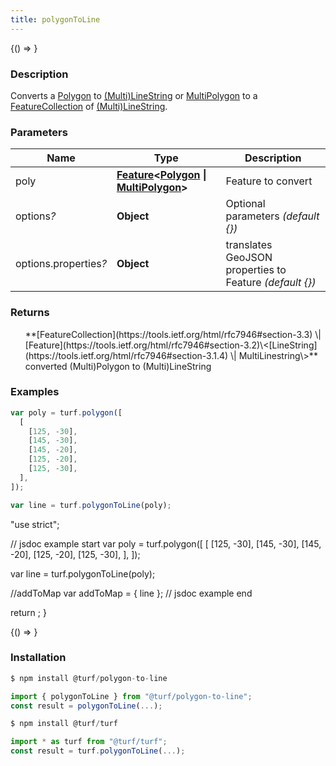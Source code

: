 ```yaml
---
title: polygonToLine
---
```



<!-- Expose turf as global var for experimenting in the browser console -->

<BrowserOnly>{() => <WindowTurfGlobal turf={turf} />}</BrowserOnly>

### Description

Converts a [Polygon](https://tools.ietf.org/html/rfc7946#section-3.1.6) to [(Multi)LineString](https://tools.ietf.org/html/rfc7946#section-3.1.4) or [MultiPolygon](https://tools.ietf.org/html/rfc7946#section-3.1.7) to a
[FeatureCollection](https://tools.ietf.org/html/rfc7946#section-3.3) of [(Multi)LineString](https://tools.ietf.org/html/rfc7946#section-3.1.4).

### Parameters

| Name                       | Type                                                                                                                                                                                                | Description                                               |
| -------------------------- | --------------------------------------------------------------------------------------------------------------------------------------------------------------------------------------------------- | --------------------------------------------------------- |
| poly                       | **[Feature](https://tools.ietf.org/html/rfc7946#section-3.2)\<[Polygon](https://tools.ietf.org/html/rfc7946#section-3.1.6) \| [MultiPolygon](https://tools.ietf.org/html/rfc7946#section-3.1.7)\>** | Feature to convert                                        |
| options<i>?</i>            | **Object**                                                                                                                                                                                          | Optional parameters _(default \{\})_                      |
| options.properties<i>?</i> | **Object**                                                                                                                                                                                          | translates GeoJSON properties to Feature _(default \{\})_ |

### Returns

<ul>
  **[FeatureCollection](https://tools.ietf.org/html/rfc7946#section-3.3) \| [Feature](https://tools.ietf.org/html/rfc7946#section-3.2)\<[LineString](https://tools.ietf.org/html/rfc7946#section-3.1.4) \| MultiLinestring\>** converted (Multi)Polygon to (Multi)LineString

</ul>

### Examples

```javascript
var poly = turf.polygon([
  [
    [125, -30],
    [145, -30],
    [145, -20],
    [125, -20],
    [125, -30],
  ],
]);

var line = turf.polygonToLine(poly);
```

  "use strict";

  // jsdoc example start
  var poly = turf.polygon([
    [
      [125, -30],
      [145, -30],
      [145, -20],
      [125, -20],
      [125, -30],
    ],
  ]);

  var line = turf.polygonToLine(poly);

  //addToMap
  var addToMap = { line };
  // jsdoc example end

  return <ExampleMap addToMap={addToMap} />;
}

<!-- prettier-ignore -->
<BrowserOnly>{() => <Map0 />}</BrowserOnly>

### Installation

```javascript
$ npm install @turf/polygon-to-line

import { polygonToLine } from "@turf/polygon-to-line";
const result = polygonToLine(...);
```

```javascript
$ npm install @turf/turf

import * as turf from "@turf/turf";
const result = turf.polygonToLine(...);
```

